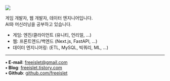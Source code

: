 <Image src="/spaceboy1.jpeg" className="h-64 rounded-2xl mx-auto" />

게임 개발자, 웹 개발자, 데이터 엔지니어입니다.\
AI와 머신러닝을 공부하고 있습니다.

- 게임: 엔진/클라이언트 (유니티, 언리얼, ...)
- 웹: 프론트엔드/백엔드 (Next.js, FastAPI, ...)
- 데이터 엔지니어링: (ETL, MySQL, 빅쿼리, ML, ...)

---

**• E-mail**: [freeislet@gmail.com](mailto:freeislet@gmail.com)\
**• Blog**: [freeislet.tistory.com](https://freeislet.tistory.com)\
**• Github**: [github.com/freeislet](https://github.com/freeislet)
